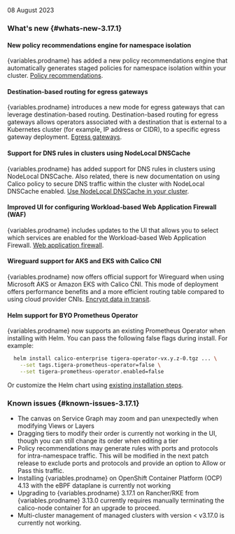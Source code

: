 
08 August 2023

### What's new {#whats-new-3.17.1}

#### New policy recommendations engine for namespace isolation
{variables.prodname} has added a new policy recommendations engine that automatically generates staged policies for namespace isolation within your cluster. [Policy recommendations](../network-policy/recommendations/policy-recommendations).

#### Destination-based routing for egress gateways
{variables.prodname} introduces a new mode for egress gateways that can leverage destination-based routing. Destination-based routing for egress gateways allows operators associated with a destination that is external to a Kubernetes cluster (for example, IP address or CIDR), to a specific egress gateway deployment. [Egress gateways](../networking/egress/egress-gateway-on-prem).

#### Support for DNS rules in clusters using NodeLocal DNSCache
{variables.prodname} has added support for DNS rules in clusters using NodeLocal DNSCache. Also related, there is new documentation on using Calico policy to secure DNS traffic within the cluster with NodeLocal DNSCache enabled. [Use NodeLocal DNSCache in your cluster](../networking/configuring/node-local-dns-cache).

#### Improved UI for configuring Workload-based Web Application Firewall (WAF)
{variables.prodname} includes updates to the UI that allows you to select which services are enabled for the Workload-based Web Application Firewall. [Web application firewall](../threat/web-application-firewall).

#### Wireguard support for AKS and EKS with Calico CNI
{variables.prodname} now offers official support for Wireguard when using Microsoft AKS or Amazon EKS with Calico CNI. This mode of deployment offers performance benefits and a more efficient routing table compared to using cloud provider CNIs.  [Encrypt data in transit](../compliance/encrypt-cluster-pod-traffic).

#### Helm support for BYO Prometheus Operator
{variables.prodname} now supports an existing Prometheus Operator when installing with Helm. You can pass the following false flags during install. For example:

```bash
  helm install calico-enterprise tigera-operator-vx.y.z-0.tgz ... \
    --set tags.tigera-prometheus-operator=false \
    --set tigera-prometheus-operator.enabled=false
```
Or customize the Helm chart using [existing installation steps](../getting-started/install-on-clusters/kubernetes/helm).

### Known issues {#known-issues-3.17.1}

- The canvas on Service Graph may zoom and pan unexpectedly when modifying Views or Layers
- Dragging tiers to modify their order is currently not working in the UI, though you can still change its order when editing a tier
- Policy recommendations may generate rules with ports and protocols for intra-namespace traffic. This will be modified in the next patch release to exclude ports and protocols and provide an option to Allow or Pass this traffic.
- Installing {variables.prodname} on OpenShift Container Platform (OCP) 4.13 with the eBPF dataplane is currently not working
- Upgrading to {variables.prodname} 3.17.1 on Rancher/RKE from {variables.prodname} 3.13.0 currently requires manually terminating the calico-node container for an upgrade to proceed.
- Multi-cluster management of managed clusters with version < v3.17.0 is currently not working.
